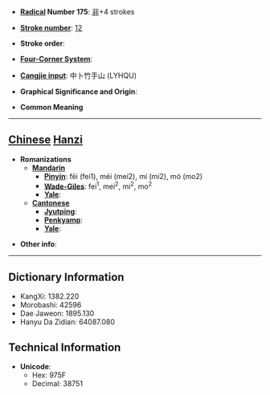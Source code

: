 * '''[[Wiktionary:Chinese radical index| Radical]] Number 175''': [[Wiktionary:Chinese radical index 非|非]]+4 strokes

* '''[[Wiktionary:Chinese total strokes index|Stroke number]]''': [[Wiktionary:Chinese total strokes index 12|12]]

* '''Stroke order''': 

* '''[[Wiktionary:Chinese four corner index|Four-Corner System]]''': 

* '''[[Wiktionary:Chinese Cangjie index|Cangjie input]]''': 中卜竹手山 (LYHQU)

* '''Graphical Significance and Origin''': 

* '''Common Meaning'''

----

== [[Chinese]] [[Hanzi]] ==

* '''Romanizations'''
** '''[[Mandarin]]'''
*** '''[[Pinyin]]''': fēi (fei1), méi (mei2), mí (mi2), mó (mo2)
*** '''[[Wade-Giles]]''': fei<sup>1</sup>, mei<sup>2</sup>, mi<sup>2</sup>, mo<sup>2</sup>
*** '''[[Yale]]''': 
** '''[[Cantonese]]'''
*** '''[[Jyutping]]''':
*** '''[[Penkyamp]]''': 
*** '''[[Yale]]''': 

* '''Other info''': 

----

== Dictionary Information ==

* KangXi: 1382.220
* Morobashi: 42596
* Dae Jaweon: 1895.130
* Hanyu Da Zidian: 64087.080

== Technical Information ==

* '''Unicode''':
** Hex: 975F
** Decimal: 38751